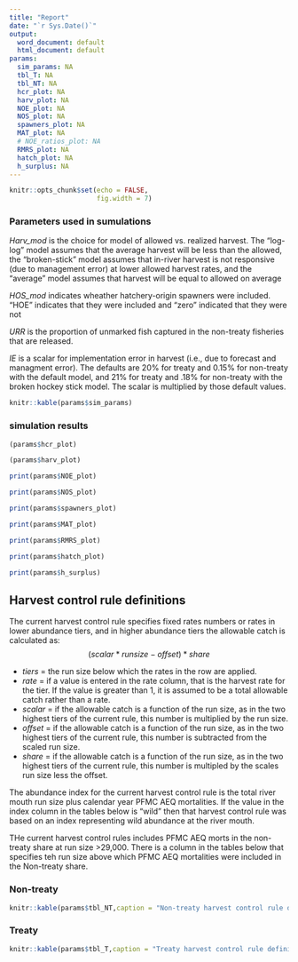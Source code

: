 ```yaml
---
title: "Report"
date: "`r Sys.Date()`"
output:
  word_document: default
  html_document: default
params:
  sim_params: NA
  tbl_T: NA
  tbl_NT: NA
  hcr_plot: NA
  harv_plot: NA
  NOE_plot: NA
  NOS_plot: NA
  spawners_plot: NA
  MAT_plot: NA
  # NOE_ratios_plot: NA
  RMRS_plot: NA
  hatch_plot: NA
  h_surplus: NA
---
```


```r
knitr::opts_chunk$set(echo = FALSE,
                      fig.width = 7)
```


### Parameters used in sumulations

  *Harv_mod* is the choice for model of allowed vs. realized harvest. The "log-log" model assumes that the average harvest will be less than the allowed, the "broken-stick" model assumes that in-river harvest is not responsive (due to management error) at lower allowed harvest rates, and the "average" model assumes that harvest will be equal to allowed on average
  
  *HOS_mod* indicates wheather hatchery-origin spawners were included. "HOE" indicates that they were included and "zero" indicated that they were not
  
  *URR* is the proportion of unmarked fish captured in the non-treaty fisheries that are released.
  
  *IE* is a scalar for implementation error in harvest (i.e., due to forecast and managment error). The defaults are 20% for treaty and 0.15% for non-treaty with the default model, and 21% for treaty and .18% for non-treaty with the broken hockey stick model. The scalar is multiplied by those default values.
  
```r
knitr::kable(params$sim_params)
```


### simulation results

```r
(params$hcr_plot)
```


```r
(params$harv_plot)
```

```r
print(params$NOE_plot)
```

```r
print(params$NOS_plot)
```

```r
print(params$spawners_plot)
```

<!-- ```{r, fig.cap="Ratio of escapement to unfished escapement. Bars in the left panel show the ratio of geometric mean escapement between a given harvest control rule and a no-terminal-fishing control rule."} -->
<!-- print(params$NOE_ratios_plot) -->
<!-- ``` -->

```r
print(params$MAT_plot)
```


```r
print(params$RMRS_plot)
```

```r
print(params$hatch_plot)
```

```r
print(params$h_surplus)
```

## Harvest control rule definitions

The current harvest control rule specifies fixed rates numbers or rates in lower abundance tiers, and in higher abundance tiers the allowable catch is calculated as:
              $$(scalar * run size - offset) * share$$


- *tiers* = the run size below which the rates in the row are applied.
- *rate* = if a value is entered in the rate column, that is the harvest rate for the tier. If the value is greater than 1, it is assumed to be a total allowable catch rather than a rate.
- *scalar* = if the allowable catch is a function of the run size, as in the two highest tiers of the current rule, this number is multiplied by the run size.
- *offset* = if the allowable catch is a function of the run size, as in the two highest tiers of the current rule, this number is subtracted from the scaled run size.
- *share* = if the allowable catch is a function of the run size, as in the two highest tiers of the current rule, this number is multipled by the scales run size less the offset.


The abundance index for the current harvest control rule is the total river mouth run size plus calendar year PFMC AEQ mortalities. If the value in the index column in the tables below is "wild" then that harvest control rule was based on an index representing wild abundance at the river mouth.


THe current harvest control rules includes PFMC AEQ morts in the non-treaty share at run size >29,000. There is a column in the tables below that specifies teh run size above which PFMC AEQ mortalities were included in the Non-treaty share. 


### Non-treaty

```r
knitr::kable(params$tbl_NT,caption = "Non-treaty harvest control rule definitions")
```



### Treaty

```r
knitr::kable(params$tbl_T,caption = "Treaty harvest control rule definitions")
```


